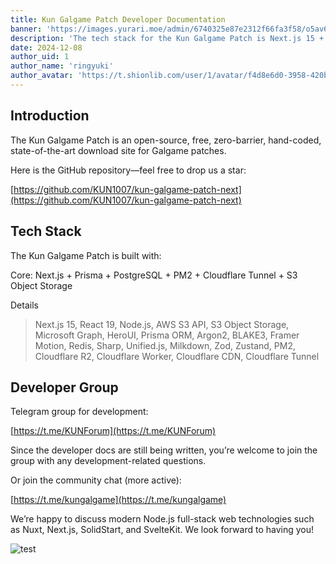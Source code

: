 ```yaml
---
title: Kun Galgame Patch Developer Documentation
banner: 'https://images.yurari.moe/admin/6740325e87e2312f66fa3f58/o5av6nk4_2.webp'
description: 'The tech stack for the Kun Galgame Patch is Next.js 15 + Prisma + PostgreSQL + PM2 + Cloudflare Tunnel + S3 Object Storage'
date: 2024-12-08
author_uid: 1
author_name: 'ringyuki'
author_avatar: 'https://t.shionlib.com/user/1/avatar/f4d8e6d0-3958-420b-bb86-b2c77be60c33.webp'
---
```


## Introduction

The Kun Galgame Patch is an open-source, free, zero-barrier, hand-coded, state-of-the-art download site for Galgame patches.

Here is the GitHub repository—feel free to drop us a star:

[https://github.com/KUN1007/kun-galgame-patch-next](https://github.com/KUN1007/kun-galgame-patch-next)

## Tech Stack

The Kun Galgame Patch is built with:

Core: Next.js + Prisma + PostgreSQL + PM2 + Cloudflare Tunnel + S3 Object Storage

Details

> Next.js 15, React 19, Node.js, AWS S3 API, S3 Object Storage, Microsoft Graph, HeroUI, Prisma ORM, Argon2, BLAKE3, Framer Motion, Redis, Sharp, Unified.js, Milkdown, Zod, Zustand, PM2, Cloudflare R2, Cloudflare Worker, Cloudflare CDN, Cloudflare Tunnel

## Developer Group

Telegram group for development:

[https://t.me/KUNForum](https://t.me/KUNForum)

Since the developer docs are still being written, you’re welcome to join the group with any development-related questions.

Or join the community chat (more active):

[https://t.me/kungalgame](https://t.me/kungalgame)

We’re happy to discuss modern Node.js full-stack web technologies such as Nuxt, Next.js, SolidStart, and SvelteKit. We look forward to having you!

![test](https://images.yurari.moe/galgame/11201/ffah7shi_2.webp)
